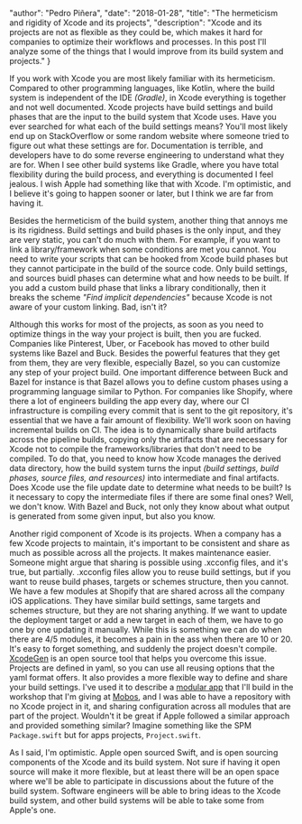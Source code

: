 
  "author": "Pedro Piñera",
  "date": "2018-01-28",
  "title": "The hermeticism and rigidity of Xcode and its projects",
  "description": "Xcode and its projects are not as flexible as they could be, which makes it hard for companies to optimize their workflows and processes. In this post I'll analyze some of the things that I would improve from its build system and projects."
}




If you work with Xcode you are most likely familiar with its hermeticism. Compared to other programming languages, like Kotlin, where the build system is independent of the IDE _(Gradle)_, in Xcode everything is together and not well documented. Xcode projects have build settings and build phases that are the input to the build system that Xcode uses. Have you ever searched for what each of the build settings means? You'll most likely end up on StackOverflow or some random website where someone tried to figure out what these settings are for. Documentation is terrible, and developers have to do some reverse engineering to understand what they are for. When I see other build systems like Gradle, where you have total flexibility during the build process, and everything is documented I feel jealous. I wish Apple had something like that with Xcode. I'm optimistic, and I believe it's going to happen sooner or later, but I think we are far from having it.

Besides the hermeticism of the build system, another thing that annoys me is its rigidness. Build settings and build phases is the only input, and they are very static, you can't do much with them. For example, if you want to link a library/framework when some conditions are met you cannot. You need to write your scripts that can be hooked from Xcode build phases but they cannot participate in the build of the source code. Only build settings, and sources buidl phases can determine what and how needs to be built. If you add a custom build phase that links a library conditionally, then it breaks the scheme _"Find implicit dependencies"_ because Xcode is not aware of your custom linking. Bad, isn't it?

Although this works for most of the projects, as soon as you need to optimize things in the way your project is built, then you are fucked. Companies like Pinterest, Uber, or Facebook has moved to other build systems like Bazel and Buck. Besides the powerful features that they get from them, they are very flexible, especially Bazel, so you can customize any step of your project build. One important difference between Buck and Bazel for instance is that Bazel allows you to define custom phases using a programming language similar to Python. For companies like Shopify, where there a lot of engineers building the app every day, where our CI infrastructure is compiling every commit that is sent to the git repository, it's essential that we have a fair amount of flexibility. We'll work soon on having incremental builds on CI. The idea is to dynamically share build artifacts across the pipeline builds, copying only the artifacts that are necessary for Xcode not to compile the frameworks/libraries that don't need to be compiled. To do that, you need to know how Xcode manages the derived data directory, how the build system turns the input _(build settings, build phases, source files, and resources)_ into intermediate and final artifacts. Does Xcode use the file update date to determine what needs to be built? Is it necessary to copy the intermediate files if there are some final ones? Well, we don't know. With Bazel and Buck, not only they know about what output is generated from some given input, but also you know.

Another rigid component of Xcode is its projects. When a company has a few Xcode projects to maintain, it's important to be consistent and share as much as possible across all the projects. It makes maintenance easier. Someone might argue that sharing is possible using .xcconfig files, and it's true, but partially. .xcconfig files allow you to reuse build settings, but if you want to reuse build phases, targets or schemes structure, then you cannot. We have a few modules at Shopify that are shared across all the company iOS applications. They have similar build settings, same targets and schemes structure, but they are not sharing anything. If we want to update the deployment target or add a new target in each of them, we have to go one by one updating it manually. While this is something we can do when there are 4/5 modules, it becomes a pain in the ass when there are 10 or 20. It's easy to forget something, and suddenly the project doesn't compile. [XcodeGen](https://github.com/yonaskolb/XcodeGen) is an open source tool that helps you overcome this issue. Projects are defined in yaml, so you can use all reusing options that the yaml format offers. It also provides a more flexible way to define and share your build settings. I've used it to describe a [modular app](https://github.com/pepicrft/xcode-modular-apps-workshop) that I'll build in the workshop that I'm giving at [Mobos](http://romobos.com/), and I was able to have a repository with no Xcode project in it, and sharing configuration across all modules that are part of the project. Wouldn't it be great if Apple followed a similar approach and provided something similar? Imagine something like the SPM `Package.swift` but for apps projects, `Project.swift`.

As I said, I'm optimistic. Apple open sourced Swift, and is open sourcing components of the Xcode and its build system. Not sure if having it open source will make it more flexible, but at least there will be an open space where we'll be able to participate in discussions about the future of the build system. Software engineers will be able to bring ideas to the Xcode build system, and other build systems will be able to take some from Apple's one.

    